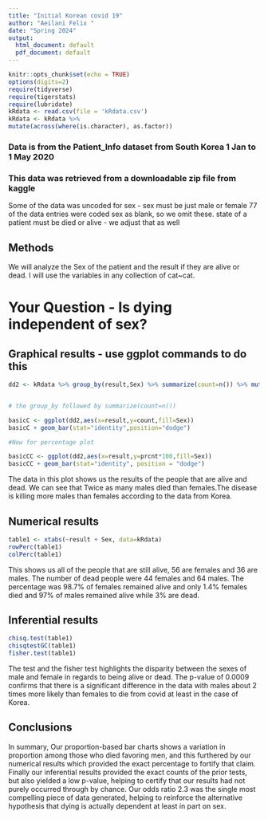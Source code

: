 ```yaml
---
title: "Initial Korean covid 19"
author: "Aeilani Felix "
date: "Spring 2024"
output:
  html_document: default
  pdf_document: default
---
```


```r
knitr::opts_chunk$set(echo = TRUE)
options(digits=2)
require(tidyverse)
require(tigerstats)
require(lubridate)
kRdata <- read.csv(file = 'kRdata.csv')
kRdata <- kRdata %>%
mutate(across(where(is.character), as.factor))

```
### Data is from the Patient_Info dataset from South Korea 1 Jan to 1 May 2020
### This data was retrieved from a downloadable zip file from kaggle

Some of the data was uncoded for sex - sex must be just male or female
77 of the data entries were coded sex  as blank, so we omit these.
state of a patient must be died or alive - we adjust that as well   
 
## Methods
  
  We will analyze the Sex of the patient and the result  if they are alive or dead. I will use the variables in any collection of cat~cat.

# Your Question - Is dying independent of sex?

## Graphical results - use ggplot commands to do this  
```r
dd2 <- kRdata %>% group_by(result,Sex) %>% summarize(count=n()) %>% mutate(prcnt=count/sum(count))


# the group_by followed by summarize(count=n())

basicC <- ggplot(dd2,aes(x=result,y=count,fill=Sex))
basicC + geom_bar(stat="identity",position="dodge")

#Now for percentage plot

basicCC <- ggplot(dd2,aes(x=result,y=prcnt*100,fill=Sex)) 
basicCC + geom_bar(stat="identity", position = "dodge")
```

  The data in this plot shows us the results of the people that are alive and dead. We can see that Twice as many males died than females.The disease is killing more males than females according to the data from Korea.

## Numerical results
```r
table1 <- xtabs(~result + Sex, data=kRdata)
rowPerc(table1)
colPerc(table1)
```

This shows us all of the people that are still alive, 56 are females and 36 are males. The number of dead people were 44 females and 64 males. The percentage was 98.7% of females remained alive and only 1.4% females died and 97% of males remained alive while 3% are dead. 

## Inferential results 
```r
chisq.test(table1)
chisqtestGC(table1)
fisher.test(table1)
```

The test and the fisher test highlights the disparity between the sexes of male and female in regards to being alive or dead. The p-value of 0.0009 confirms that there is a significant difference in the data with males about 2 times more likely than females to die from covid at least in the case of Korea.

## Conclusions

In summary, Our proportion-based bar charts shows a variation in proportion among those who died favoring men, and this furthered by our numerical results which provided the exact percentage to fortify that claim. Finally our inferential results provided the exact counts of the prior tests, but also yielded a low p-value, helping to certify that our results had not purely occurred through by chance. Our odds ratio 2.3 was the single most compelling piece of data generated, helping to reinforce the alternative hypothesis that dying is actually dependent at least in part on sex.  
